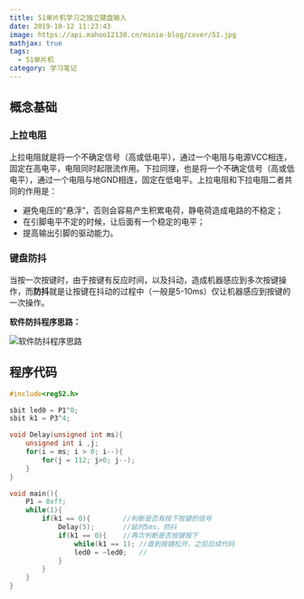 ```yaml
---
title: 51单片机学习之独立键盘输入
date: 2019-10-12 11:23:43
image: https://api.mahoo12138.cn/minio-blog/cover/51.jpg
mathjax: true
tags:
  - 51单片机
category: 学习笔记
---
```


## 概念基础

### 上拉电阻

上拉电阻就是将一个不确定信号（高或低电平），通过一个电阻与电源VCC相连，固定在高电平，电阻同时起限流作用。下拉同理，也是将一个不确定信号（高或低电平），通过一个电阻与地GND相连，固定在低电平。上拉电阻和下拉电阻二者共同的作用是：

- 避免电压的“悬浮”，否则会容易产生积累电荷，静电荷造成电路的不稳定；
- 在引脚电平不定的时候，让后面有一个稳定的电平；
- 提高输出引脚的驱动能力。

### 键盘防抖

当按一次按键时，由于按键有反应时间，以及抖动，造成机器感应到多次按键操作，而**防抖**就是让按键在抖动的过程中（一般是5-10ms）仅让机器感应到按键的一次操作。

**软件防抖程序思路：**

![软件防抖程序思路](D:\Mahoo\Pictures\Blog\hexo_images\Study\51mcu\软件防抖.png)

## 程序代码

```c
#include<reg52.h>

sbit led0 = P1^0;
sbit k1 = P3^4;

void Delay(unsigned int ms){
	unsigned int i ,j;
	for(i = ms; i > 0; i--){
		for(j = 112; j>0; j--);
	}
}

void main(){
	P1 = 0xff;
	while(1){
		if(k1 == 0){		//判断是否有按下按键的信号
			Delay(5);		//延时5ms，防抖
			if(k1 == 0){	//再次判断是否按键按下
				while(k1 == 1);	//直到按键松开，之后后续代码
				led0 = ~led0;	//
			}
		}
	}
}
```

